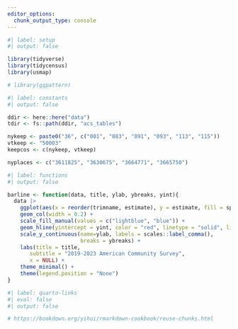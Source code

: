 ```yaml
---
editor_options:
  chunk_output_type: console
---
```



```r
#| label: setup
#| output: false

library(tidyverse)
library(tidycensus)
library(usmap)

# library(ggpattern)

```


```r
#| label: constants
#| output: false

ddir <- here::here("data")
tdir <- fs::path(ddir, "acs_tables")

nykeep <- paste0("36", c("001", "083", "091", "093", "113", "115"))
vtkeep <- "50003"
keepcos <- c(nykeep, vtkeep)

nyplaces <- c("3611825", "3630675", "3664771", "3665750") 

```


```r
#| label: functions
#| output: false

barline <- function(data, title, ylab, ybreaks, yint){
  data |> 
    ggplot(aes(x = reorder(trimname, estimate), y = estimate, fill = special)) +
    geom_col(width = 0.2) +
    scale_fill_manual(values = c("lightblue", "blue")) +
    geom_hline(yintercept = yint, color = "red", linetype = "solid", linewidth = .75) +
    scale_y_continuous(name=ylab, labels = scales::label_comma(),
                       breaks = ybreaks) +
    labs(title = title,
       subtitle = "2019-2023 American Community Survey",
       x = NULL) +
    theme_minimal() +
    theme(legend.position = "None")
}

```



```r
#| label: quarto-links
#| eval: false
#| output: false

# https://bookdown.org/yihui/rmarkdown-cookbook/reuse-chunks.html

```

